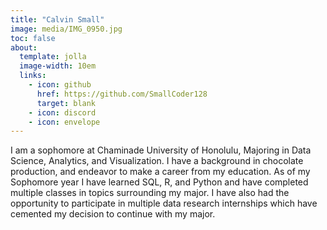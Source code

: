 ```yaml
---
title: "Calvin Small"
image: media/IMG_0950.jpg
toc: false
about: 
  template: jolla
  image-width: 10em
  links: 
    - icon: github
      href: https://github.com/SmallCoder128
      target: blank
    - icon: discord
    - icon: envelope
---
```


I am a sophomore at Chaminade University of Honolulu, Majoring in Data Science, Analytics, and Visualization. I have a background in chocolate production, and endeavor to make a career from my education. As of my Sophomore year I have learned SQL, R, and Python and have completed multiple classes in topics surrounding my major. I have also had the opportunity to participate in multiple data research internships which have cemented my decision to continue with my major.
